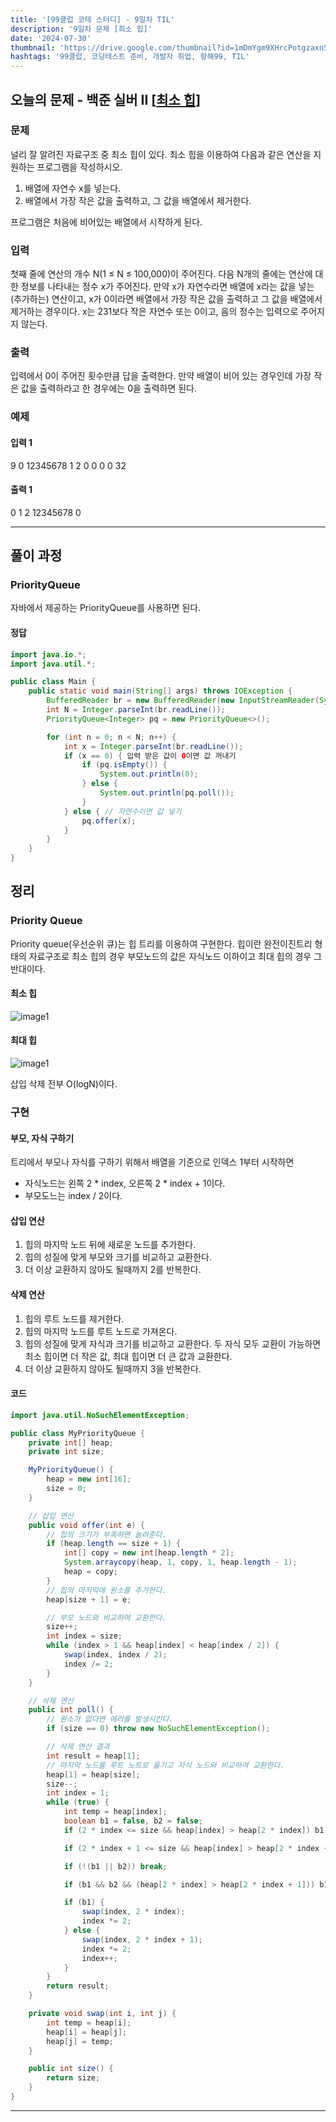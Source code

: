 ```yaml
---
title: '[99클럽 코테 스터디] - 9일차 TIL'
description: '9일차 문제 [최소 힙]'
date: '2024-07-30'
thumbnail: 'https://drive.google.com/thumbnail?id=1mDmYgm9XHrcPotgzaxnSPRSrteq3nNHv&sz=w1000'
hashtags: '99클럽, 코딩테스트 준비, 개발자 취업, 항해99, TIL'
---
```


## 오늘의 문제 - 백준 실버 II [<a href="https://www.acmicpc.net/problem/1927" target="_blank" className="a-mdx">최소 힙</a>]

### 문제

널리 잘 알려진 자료구조 중 최소 힙이 있다. 최소 힙을 이용하여 다음과 같은 연산을 지원하는 프로그램을 작성하시오.

1. 배열에 자연수 x를 넣는다.
2. 배열에서 가장 작은 값을 출력하고, 그 값을 배열에서 제거한다.

프로그램은 처음에 비어있는 배열에서 시작하게 된다.

### 입력

첫째 줄에 연산의 개수 N(1 ≤ N ≤ 100,000)이 주어진다. 다음 N개의 줄에는 연산에 대한 정보를 나타내는 정수 x가 주어진다. 만약 x가 자연수라면 배열에 x라는 값을 넣는(추가하는) 연산이고, x가 0이라면 배열에서 가장 작은 값을 출력하고 그 값을 배열에서 제거하는 경우이다. x는 231보다 작은 자연수 또는 0이고, 음의 정수는 입력으로 주어지지 않는다.

### 출력

입력에서 0이 주어진 횟수만큼 답을 출력한다. 만약 배열이 비어 있는 경우인데 가장 작은 값을 출력하라고 한 경우에는 0을 출력하면 된다.

### 예제

#### 입력 1

9
0
12345678
1
2
0
0
0
0
32

#### 출력 1

0
1
2
12345678
0

---

## 풀이 과정

### PriorityQueue

자바에서 제공하는 PriorityQueue를 사용하면 된다.

#### 정답

```java
import java.io.*;
import java.util.*;

public class Main {
    public static void main(String[] args) throws IOException {
        BufferedReader br = new BufferedReader(new InputStreamReader(System.in));
        int N = Integer.parseInt(br.readLine());
        PriorityQueue<Integer> pq = new PriorityQueue<>();

        for (int n = 0; n < N; n++) {
            int x = Integer.parseInt(br.readLine());
            if (x == 0) { 입력 받은 값이 0이면 값 꺼내기
                if (pq.isEmpty()) {
                    System.out.println(0);
                } else {
                    System.out.println(pq.poll());
                }
            } else { // 자연수이면 값 넣기
                pq.offer(x);
            }
        }
    }
}

```

## 정리

### Priority Queue

Priority queue(우선순위 큐)는 힙 트리를 이용하여 구현한다. 힙이란 완전이진트리 형태의 자료구조로 최소 힙의 경우 부모노드의 값은 자식노드 이하이고 최대 힙의 경우 그 반대이다.

#### 최소 힙

![image1](https://drive.google.com/thumbnail?id=1_hwBr0xmx6obqjU1qCCCib2dVe2qa-od&sz=w1000)

#### 최대 힙

![image1](https://drive.google.com/thumbnail?id=1w0rhuC2r8Xwk945Ws0rWCcMSCjRZ0VGi&sz=w1000)

삽입 삭제 전부 O(logN)이다.

### 구현

#### 부모, 자식 구하기

트리에서 부모나 자식를 구하기 위해서 배열을 기준으로 인덱스 1부터 시작하면

- 자식노드는 왼쪽 2 * index, 오른쪽 2 * index + 1이다.
- 부모도느는 index / 2이다.

#### 삽입 연산

1. 힙의 마지막 노드 뒤에 새로운 노드를 추가한다.
2. 힙의 성질에 맞게 부모와 크기를 비교하고 교환한다.
3. 더 이상 교환하지 않아도 될때까지 2를 반복한다.

#### 삭제 연산

1. 힙의 루트 노드를 제거한다.
2. 힙의 마지막 노드를 루트 노드로 가져온다.
3. 힙의 성질에 맞게 자식과 크기를 비교하고 교환한다. 두 자식 모두 교환이 가능하면 최소 힙이면 더 작은 값, 최대 힙이면 더 큰 값과 교환한다.
4. 더 이상 교환하지 않아도 될때까지 3을 반복한다.

#### 코드

```java
import java.util.NoSuchElementException;

public class MyPriorityQueue {
    private int[] heap;
    private int size;

    MyPriorityQueue() {
        heap = new int[16];
        size = 0;
    }

    // 삽입 연산
    public void offer(int e) {
        // 힙의 크기가 부족하면 늘려준다.
        if (heap.length == size + 1) {
            int[] copy = new int[heap.length * 2];
            System.arraycopy(heap, 1, copy, 1, heap.length - 1);
            heap = copy;
        }
        // 힙의 마지막에 원소를 추가한다.
        heap[size + 1] = e;

        // 부모 노드와 비교하여 교환한다.
        size++;
        int index = size;
        while (index > 1 && heap[index] < heap[index / 2]) {
            swap(index, index / 2);
            index /= 2;
        }
    }

    // 삭제 연산
    public int poll() {
        // 원소가 없다면 에러를 발생시킨다.
        if (size == 0) throw new NoSuchElementException();

        // 삭제 연산 결과
        int result = heap[1];
        // 마지막 노드를 루트 노트로 옮기고 자식 노드와 비교하여 교환한다.
        heap[1] = heap[size];
        size--;
        int index = 1;
        while (true) {
            int temp = heap[index];
            boolean b1 = false, b2 = false;
            if (2 * index <= size && heap[index] > heap[2 * index]) b1 = true;

            if (2 * index + 1 <= size && heap[index] > heap[2 * index + 1]) b2 = true;

            if (!(b1 || b2)) break;

            if (b1 && b2 && (heap[2 * index] > heap[2 * index + 1])) b1 = false;

            if (b1) {
                swap(index, 2 * index);
                index *= 2;
            } else {
                swap(index, 2 * index + 1);
                index *= 2;
                index++;
            }
        }
        return result;
    }

    private void swap(int i, int j) {
        int temp = heap[i];
        heap[i] = heap[j];
        heap[j] = temp;
    }

    public int size() {
        return size;
    }
}
```

---